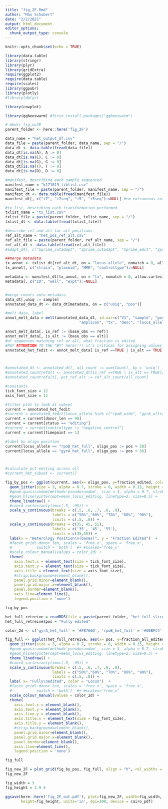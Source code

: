 ```yaml
---
title: "fig_2F.Rmd"
author: "Max Schubert"
date: "2/2/2021"
output: html_document
editor_options: 
  chunk_output_type: console
---
```


```r

knitr::opts_chunk$set(echo = TRUE)

library(data.table)
library(stringr)
library(plyr)
library(gridExtra)
require(ggplot2)
require(data.table)
require(scales)
library(ggpubr)
library(plotly)
#library(dplyr)

library(cowplot)

library(ggbeeswarm) #first install.packages("ggbeeswarm")

# mkdir fig_nu2E
parent_folder <- here::here('fig_2F')
```



```r
data_name = "het_output_df.csv"
data_file = paste(parent_folder, data_name, sep = "/")
data_dt <- data.table(fread(data_file))
data_dt[is.na(A), A := 0]
data_dt[is.na(C), C := 0]
data_dt[is.na(G), G := 0]
data_dt[is.na(T), T := 0]
data_dt[is.na(D), D := 0]
```


```r
#manifest, describing each sample sequenced
manifest_name = "k171819_liblist.csv"
manifest_file = paste(parent_folder, manifest_name, sep = "/")
manifest_dt <- data.table(fread(manifest_file))
manifest_dt[, c("i7", "i7seq", "i5", "i5seq"):=NULL] #rm extraneous columns

#tx list, describing each transformation performed
txlist_name = "tx_list.csv"
txlist_file = paste(parent_folder, txlist_name, sep = "/")
txlist_dt <- data.table(fread(txlist_file))

#describe ref and alt for all positions
ref_alt_name = "het_pos_ref_alt.csv"
ref_alt_file = paste(parent_folder, ref_alt_name, sep = "/")
ref_alt_dt <- data.table(fread(ref_alt_file))
#adapt_dt[, c("5prime_cutadapt", "3prime_cutadapt", "5prime_edit", "3prime_edit"):=NULL] #rm extraneous columns

##merge metadata
tx_annot <- txlist_dt[ref_alt_dt, on = "locus_allele", nomatch = 0, allow.cartesian=TRUE] #add "ref" and "alt" sequences expected, expanding for all "pos"
tx_annot[, c("strain", "plasmid", "MMR", "controltype"):=NULL]

metadata <- manifest_dt[tx_annot, on = "tx", nomatch = 0, allow.cartesian=TRUE]
metadata[, c("ID", "well", "expt"):=NULL]


#merge counts onto metadata
data_dt[,uniq := sample]
annotated_data_dt <- data_dt[metadata, on = c("uniq", "pos")]


```

```r


#melt data, label
annot_melt_data = melt(annotated_data_dt, id.var=c("V1", "sample", "pos", "uniq", "timepoint", "plate",
                                 "amplicon", "tx", "desc", "locus_allele", "donor_len", "ref", "alt", "status"), value.name = 'count', variable.name = "base_obs")

annot_melt_data[, is_ref := (base_obs == ref)]
annot_melt_data[, is_alt := (base_obs == alt)]
#of sequences matching ref or alt, what fraction is edited
#PAY ATTENTION TO THE "BY" here!!!! it's critical for assigning values to the appropriate experiments
annotated_het_fedit <- annot_melt_data[ is_ref ==TRUE | is_alt == TRUE, fraction_edited := (count/sum(count)) , by=c('uniq', 'pos')][is_alt == TRUE]



#annotated_dt <- annotated_dt[, all_count := sum(Count), by = 'uniq']
#annotated_countrefalt <- annotated_dt[is_ref ==TRUE | is_alt == TRUE][, ref_alt_count := sum(Count), by = 'uniq']
#annotated_countrefalt[, pct_ref_alt := ref_alt_count/all_count]
```



```r
#constants
tick_font_size = 12
axis_font_size = 12

#filter plot to look at subset
current = annotated_het_fedit
#current = annotated_fedit[locus_allele %in% c("rpoB_wide", "gyrA_ultrawide", "rpoB_plus", "gyrA_plus")]
current = current[donor_len == 90]
current = current[status == "editing"] 
#current = current[controltype != "negative_control"]
current = current[timepoint == 1]

#label by oligo position
current[locus_allele == "rpoB_het_full", oligo_pos := pos + 38]
current[locus_allele == "gyrA_het_full", oligo_pos := pos + 36]



#calculate pct editing across all 
#current_het_subset <- current[]


```



```r


fig_by_pos <- ggplot(current, aes(x= oligo_pos, y=fraction_edited, color=locus_allele)) + 
  geom_jitter(size = 3, alpha = 0.7, stroke = 0, width = 0.15, height = 0.01) +
  #geom_quasirandom(method='pseudorandom', size = 3, alpha = 0.7, stroke = 0)+
  #geom_hline(yintercept=mean_locus_editing, linetype=2, size=0.5) +
  theme_linedraw() +
  #coord_cartesian(ylim=c(.5, .95)) +
  scale_y_continuous(breaks = c(.5, .6, .7, .8, .9),
                     labels = c("50%","60%", "70%", "80%", "90%"),
                     limits = c(.5, .8)) +
  scale_x_continuous(breaks = c(35, 45, 55),
                     labels = c('35', '45', '55'),
                     limits = c(35,55)) +
  labs(x = "Heterology Position\n(bases)", y = "Fraction Edited")  +
  #facet_grid(~donor_len, scales = 'free_x', space = 'free_x',
  #           switch = 'both')  #+ #scales='free_x'
  #scale_colour_manual(values = color_2d) +
  theme(
    axis.text.x = element_text(size = tick_font_size),
    axis.text.y = element_text(size = tick_font_size),
    axis.title = element_text(size = axis_font_size),
    #strip.background=element_blank(),
    panel.grid.minor=element_blank(),
    panel.grid.major.x=element_blank(),
    panel.border=element_blank(),
    axis.line=element_line(),
    legend.position = 'none')

fig_by_pos
```

```r
het_full_retreive = readRDS(file = paste(parent_folder, "het_full_slice.rds", sep = "/"))
het_full_retreive$pos = "Fully edited"

color_2d <- c('gyrA_het_full' = '#F8766D', 'rpoB_het_full' = '#00BFC4')

fig_full <- ggplot(het_full_retreive, aes(x= pos, y=fraction_all_edited, color=locus_allele)) + 
  geom_jitter(size = 3, alpha = 0.7, stroke = 0, width = 0.15, height = 0.01) +
  #geom_quasirandom(method='pseudorandom', size = 3, alpha = 0.7, stroke = 0)+
  #geom_hline(yintercept=mean_locus_editing, linetype=2, size=0.5) +
  theme_linedraw() +
  #coord_cartesian(ylim=c(.5, .95)) +
  scale_y_continuous(breaks = c(.5, .6, .7, .8, .9),
                     labels = c("50%","60%", "70%", "80%", "90%"),
                     limits = c(.5, .8)) +
  labs( x= "Fully\nedited", color = "Locus")  +
  #facet_grid(~donor_len, scales = 'free_x', space = 'free_x',
  #           switch = 'both')  #+ #scales='free_x'
  scale_colour_manual(values = color_2d) +
  theme(
    axis.text.x = element_blank(),
    axis.text.y = element_blank(),
    axis.line.y = element_blank(),
    axis.title.x = element_text(size = fig_font_size),
    axis.title.y = element_blank(),
    #strip.background=element_blank(),
    panel.grid.minor=element_blank(),
    panel.grid.major.x=element_blank(),
    panel.border=element_blank(),
    axis.line=element_line(),
    legend.position = 'none')

fig_full
```


```r
fig_new_2F = plot_grid(fig_by_pos, fig_full, align = "h", rel_widths = c(1, .25))
fig_new_2F
```

```r
fig_width = 3
fig_height = 2.9 #

ggsave(here::here('fig_2F_out.pdf'), plot=fig_new_2F, width=fig_width, 
       height=fig_height, units='in', dpi=300, device = cairo_pdf)
```




